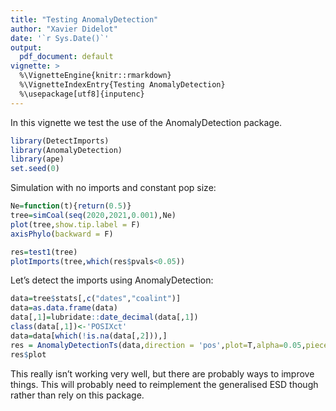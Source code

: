 ```yaml
---
title: "Testing AnomalyDetection"
author: "Xavier Didelot"
date: '`r Sys.Date()`'
output:
  pdf_document: default
vignette: >
  %\VignetteEngine{knitr::rmarkdown}
  %\VignetteIndexEntry{Testing AnomalyDetection}
  %\usepackage[utf8]{inputenc}
---
```


In this vignette we test the use of the AnomalyDetection package.

```r
library(DetectImports)
library(AnomalyDetection)
library(ape)
set.seed(0)
```

Simulation with no imports and constant pop size:

```r
Ne=function(t){return(0.5)}
tree=simCoal(seq(2020,2021,0.001),Ne)
plot(tree,show.tip.label = F)
axisPhylo(backward = F)
```

```r
res=test1(tree)
plotImports(tree,which(res$pvals<0.05))
```

Let's detect the imports using AnomalyDetection:

```r
data=tree$stats[,c("dates","coalint")]
data=as.data.frame(data)
data[,1]=lubridate::date_decimal(data[,1])
class(data[,1])<-'POSIXct'
data=data[which(!is.na(data[,2])),]
res = AnomalyDetectionTs(data,direction = 'pos',plot=T,alpha=0.05,piecewise_median_period_weeks = 5,longterm = T)
res$plot
```

This really isn't working very well, but there are probably ways to improve things. 
This will probably need to reimplement the generalised ESD though rather than rely on this package.

